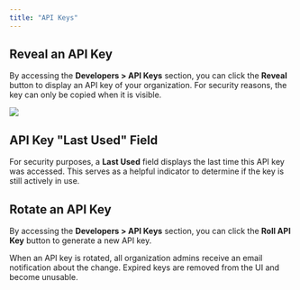 ```yaml
---
title: "API Keys"
---
```


## Reveal an API Key
By accessing the **Developers > API Keys** section, you can click the **Reveal** button to display an API key of your organization. 
For security reasons, the key can only be copied when it is visible.

<Frame caption="Reveal your API keys">
<img src="/guide/security/images/reveal-api-key.png" />
</Frame>

## API Key "Last Used" Field
For security purposes, a **Last Used** field displays the last time this API key was accessed. This serves as a helpful indicator to determine if the key is still actively in use.


## Rotate an API Key
By accessing the **Developers > API Keys** section, you can click the **Roll API Key** button to generate a new API key. 

When an API key is rotated, all organization admins receive an email notification about the change. 
Expired keys are removed from the UI and become unusable.
